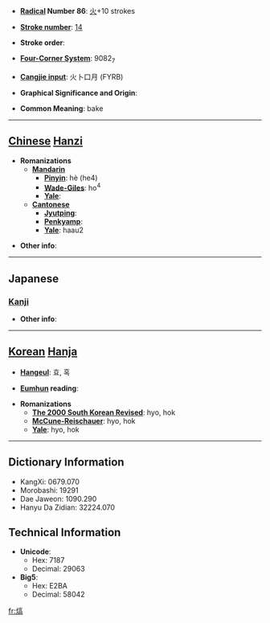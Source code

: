 * '''[[Wiktionary:Chinese radical index| Radical]] Number 86''': [[Wiktionary:Chinese radical index 火|火]]+10 strokes

* '''[[Wiktionary:Chinese total strokes index|Stroke number]]''': [[Wiktionary:Chinese total strokes index 14|14]]

* '''Stroke order''': 

* '''[[Wiktionary:Chinese four corner index|Four-Corner System]]''': 9082<sub>7</sub>

* '''[[Wiktionary:Chinese Cangjie index|Cangjie input]]''': 火卜口月 (FYRB)

* '''Graphical Significance and Origin''': 

* '''Common Meaning''': bake

----

== [[Chinese]] [[Hanzi]] ==

* '''Romanizations'''
** '''[[Mandarin]]'''
*** '''[[Pinyin]]''': hè (he4)
*** '''[[Wade-Giles]]''': ho<sup>4</sup>
*** '''[[Yale]]''': 
** '''[[Cantonese]]'''
*** '''[[Jyutping]]''':
*** '''[[Penkyamp]]''': 
*** '''[[Yale]]''': haau2

* '''Other info''': 

----

==Japanese==
===[[Kanji]]===
{{kanji|on readings=[[こく]] (koku), [[かく]] (kaku), [[こう]] (kō)|kun readings=[[あつい]] (atsui)}}

* '''Other info''':  

----

== [[Korean]] [[Hanja]] ==

* '''[[Hangeul]]''': 효, 혹

* '''[[Eumhun]] reading''': 

* '''Romanizations'''
** '''[[The 2000 South Korean Revised Romanization|The 2000 South Korean Revised]]''': hyo, hok
** '''[[McCune-Reischauer]]''': hyo, hok
** '''[[Yale]]''': hyo, hok

----

== Dictionary Information ==

* KangXi: 0679.070
* Morobashi: 19291
* Dae Jaweon: 1090.290
* Hanyu Da Zidian: 32224.070

== Technical Information ==

* '''Unicode''':
** Hex: 7187
** Decimal: 29063
* '''Big5''':
** Hex: E2BA
** Decimal: 58042

[[fr:熇]]